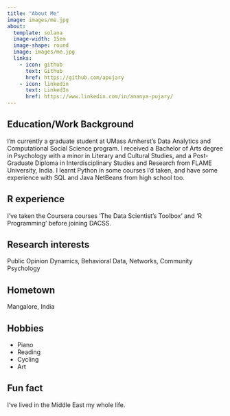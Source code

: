 ```yaml
---
title: "About Me"
image: images/me.jpg
about:
  template: solana
  image-width: 15em
  image-shape: round
  image: images/me.jpg
  links:
    - icon: github
      text: Github
      href: https://github.com/apujary 
    - icon: linkedin
      text: LinkedIn
      href: https://www.linkedin.com/in/ananya-pujary/
---
```


## Education/Work Background

I'm currently a graduate student at UMass Amherst's Data Analytics and Computational Social Science program. I received a Bachelor of Arts degree in Psychology with a minor in Literary and Cultural Studies, and a Post-Graduate Diploma in Interdisciplinary Studies and Research from FLAME University, India. I learnt Python in some courses I'd taken, and have some experience with SQL and Java NetBeans from high school too.  

## R experience

I've taken the Coursera courses 'The Data Scientist's Toolbox' and 'R Programming' before joining DACSS.

## Research interests

Public Opinion Dynamics, Behavioral Data, Networks, Community Psychology

## Hometown

Mangalore, India

## Hobbies

-   Piano
-   Reading
-   Cycling
-   Art

## Fun fact

I've lived in the Middle East my whole life.
